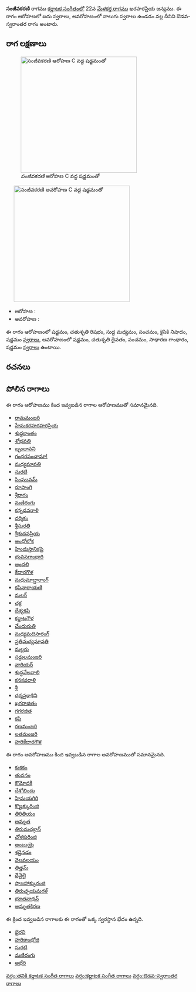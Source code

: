 {{Infobox ragam
	| name          	= సంజీవకరణి
	| synonym	    	= 
	| mela          	= 
	| chakra        	= 
	| janaka        	= 
	| type          	= ఔడవ-స్వరాంతర
	| arohanam      	= {{svaraC|S|R2|M1|P|N2|S'}} 
	| avarohanam    	= {{svaraC|S'|D2|P|G2|S}}
	| jeeva         	=
	| chhaya        	=
	| nyasa         	=
	| vishesha      	= 
	| equivalent  		= 
}}
{{కర్ణాటక సంగీత రాగాలు}}
'''సంజీవకరణి''' రాగము [[కర్ణాటక సంగీతం]]లో 22వ [[మేళకర్త రాగము]] ఖరహరప్రియ జన్యము.  ఈ రాగం ఆరోహణలో ఐదు స్వరాలు, అవరోహణంలో నాలుగు స్వరాలు ఉండడం వల్ల దీనిని ఔడవ-స్వరాంతర రాగం అంటారు.


==రాగ లక్షణాలు==
[[Image:sanjivakarani_ar_kb2wiki.png|thumb|right|316px|''సంజీవకరణి'' ఆరోహణ C వద్ద షడ్జమంతో]]
	[[Image:sanjivakarani_av_kb2wiki.png|thumb|right|316px|''సంజీవకరణి'' అవరోహణ C వద్ద షడ్జమంతో]]

* ఆరోహణ : {{svaraC|S|R2|M1|P|N2|S'}} 
* అవరోహణ : {{svaraC|S'|D2|P|G2|S}}

ఈ రాగం ఆరోహణంలో షడ్జమం, చతుశృతి రిషభం, సుద్ద మధ్యమం, పంచమం, కైసికి నిషాదం, షడ్జమం [[స్వరాలు]], అవరోహణంలో షడ్జమం, చతుశృతి దైవతం, పంచమం, సాధారణ  గాంధారం, షడ్జమం [[స్వరాలు]] ఉంటాయి.

==రచనలు==



==పోలిన రాగాలు==
ఈ రాగం ఆరోహణము కింద ఇవ్వబడిన రాగాల ఆరోహణముతో సమానమైనది.
* [[రామమంజరి]]
* [[హేమకరహరహరప్రియ]]
* [[శుధ్ధకాంతం]]
* [[శోభవతి]]
* [[బృందావని]]
* [[గంధరపంచామా!]]
* [[మధ్యమావతి]]
* [[సురటి]]
* [[సింఘువమ్]]
* [[రూపాంగి]]
* [[శ్రీరాగం]]
* [[మణిరంగు]]
* [[కన్నడవరాళి]]
* [[దర్శికం]]
* [[శ్రీసురతి]]
* [[శ్రీశుదనప్రియ]]
* [[అంధోలోక]]
* [[హిందుస్తానికపై]]
* [[భువనగాంధారి]]
* [[అందలి]]
* [[కేదారగౌళ]]
* [[మధుమాద్షారాంగ్]]
* [[కపినారాయణి]]
* [[మలర్]]
* [[చక్ర]]
* [[ దేశ్యకపి]]
* [[కర్ణాటగౌళ]]
* [[చేందురుతి]]
* [[మధ్యమదిసారంగ్]]
* [[ప్రతిమధ్యమావతి]]
* [[ మల్లరు]]
* [[సర్దులమంజరి]]
* [[వారియర్]]
* [[శుద్ధవేలవాలి]]
* [[కనకవరాళి]]
* [[శ్రీ]]
* [[ధర్మప్రకాశిని]]
* [[ ఖగరాజితం]]
* [[గగరజిత]]
* [[కపి]]
* [[రణమంజరి]]
* [[లతమంజరి]]
* [[హరికేదారగౌళ]]

ఈ రాగం అవరోహణము కింద ఇవ్వబడిన రాగాల అవరోహణముతో సమానమైనది.
* [[కుకకం]]
* [[ తువనం]]
* [[కౌమోదకి]]
* [[దేశోబిందు]]
* [[హిమయగిరి]]
* [[కొజ్హక్కురింజి]]
* [[తిరితియం]]
* [[అమృత]]
* [[తిరుమచక్రాన్]]
* [[ చోళకురింజి]]
* [[అంబుయై]]
* [[శడైనడం]]
* [[వెలవలయం]]
* [[తిత్తమ్]]
* [[ దేవైలై]]
* [[షాజహాక్కురంజి]]
* [[తిరుచ్చయమగళ్]]
* [[భూతనాథన్]]
* [[అమృతకిరణ]]

ఈ క్రింద ఇవ్వబడిన రాగాలకు ఈ రాగంతో ఒక్క స్వరస్థాన భేదం ఉన్నది.
* [[భైరవి]]
* [[హరికాంభోజి]]
* [[సురటి]]
* [[మణిరంగు]]
* [[అభేరి]]



[[వర్గం:తెవికి కర్ణాటక సంగీత రాగాలు]]
[[వర్గం:కర్ణాటక సంగీత రాగాలు]]
[[వర్గం:ఔడవ-స్వరాంతర రాగాలు]]